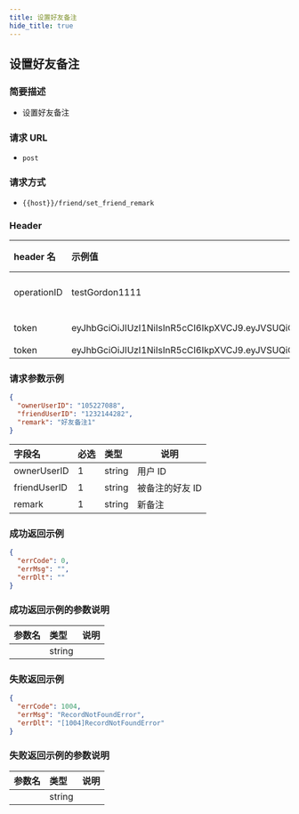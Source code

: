 ```yaml
---
title: 设置好友备注
hide_title: true
---
```


## 设置好友备注

### 简要描述

- 设置好友备注

### 请求 URL

- `post`

### 请求方式

- `{{host}}/friend/set_friend_remark`

### Header

| header 名   | 示例值                                                                                                                                                                                                  | 必选 | 类型   | 说明                         |
| :---------- | :------------------------------------------------------------------------------------------------------------------------------------------------------------------------------------------------------ | :--- | ------ | ---------------------------- |
| operationID | testGordon1111                                                                                                                                                                                          | 1    | string | operationID 用于全局链路追踪 |
| token       | eyJhbGciOiJIUzI1NiIsInR5cCI6IkpXVCJ9.eyJVSUQiOiIxMjM0NTYiLCJQbGF0Zm9ybSI6IklPUyIsImV4cCI6MTY4OTg0MTM1MCwibmJmIjoxNjgyMDY1MDUwLCJpYXQiOjE2ODIwNjUzNTB9.rI3z_2sD1cKlH8TKE3Jq0N1ajlrHsDYj0hOpeEClhGQ       | 1    | string | 管理员或者用户 token         |
| token       | eyJhbGciOiJIUzI1NiIsInR5cCI6IkpXVCJ9.eyJVSUQiOiI3NTE3OTA5MzMyIiwiUGxhdGZvcm0iOiJJT1MiLCJleHAiOjE2ODc2ODk4MzksIm5iZiI6MTY3OTkxMzUzOSwiaWF0IjoxNjc5OTEzODM5fQ.6VsKiQ1yK21tJwtmbu5YDH4Gx2t6XHsmE6fMAX3ePEc | 1    | string |                              |

### 请求参数示例

```json
{
  "ownerUserID": "105227088",
  "friendUserID": "1232144282",
  "remark": "好友备注1"
}
```

| 字段名       | 必选 | 类型   | 说明            |
| :----------- | :--- | :----- | --------------- |
| ownerUserID  | 1    | string | 用户 ID         |
| friendUserID | 1    | string | 被备注的好友 ID |
| remark       | 1    | string | 新备注          |

### 成功返回示例

```json
{
  "errCode": 0,
  "errMsg": "",
  "errDlt": ""
}
```

### 成功返回示例的参数说明

| 参数名 | 类型   | 说明 |
| :----- | :----- | :--- |
|        | string |      |

### 失败返回示例

```json
{
  "errCode": 1004,
  "errMsg": "RecordNotFoundError",
  "errDlt": "[1004]RecordNotFoundError"
}
```

### 失败返回示例的参数说明

| 参数名 | 类型   | 说明 |
| :----- | :----- | :--- |
|        | string |      |
